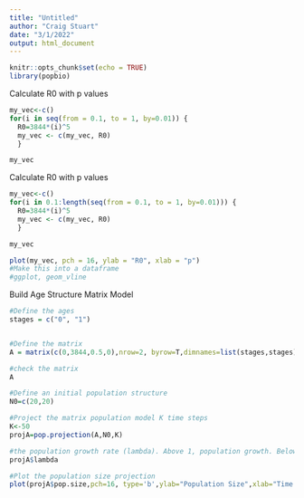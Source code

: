 ```yaml
---
title: "Untitled"
author: "Craig Stuart"
date: "3/1/2022"
output: html_document
---
```


```r
knitr::opts_chunk$set(echo = TRUE)
library(popbio)
```

Calculate R0 with p values
```r
my_vec<-c()
for(i in seq(from = 0.1, to = 1, by=0.01)) {
  R0=3844*(i)^5
  my_vec <- c(my_vec, R0)
  }

my_vec

```


Calculate R0 with p values
```r
my_vec<-c()
for(i in 0.1:length(seq(from = 0.1, to = 1, by=0.01))) {
  R0=3844*(i)^5
  my_vec <- c(my_vec, R0)
  }

my_vec

plot(my_vec, pch = 16, ylab = "R0", xlab = "p")
#Make this into a dataframe
#ggplot, geom_vline
```

Build Age Structure Matrix Model

```r
#Define the ages 
stages = c("0", "1")


#Define the matrix
A = matrix(c(0,3844,0.5,0),nrow=2, byrow=T,dimnames=list(stages,stages))

#check the matrix
A

#Define an initial population structure
N0=c(20,20)

#Project the matrix population model K time steps
K<-50
projA=pop.projection(A,N0,K)

#the population growth rate (lambda). Above 1, population growth. Below 1, populaiton decline.
projA$lambda

#Plot the population size projection
plot(projA$pop.size,pch=16, type='b',ylab="Population Size",xlab="Time Step")
```

